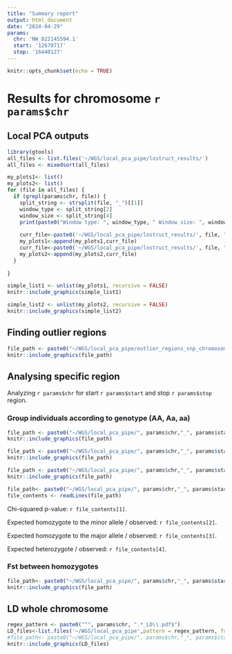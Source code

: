 ```yaml
---
title: "Summary report"
output: html_document
date: "2024-04-29"
params:
  chr: 'NW_022145594.1'
  start: '12670717'
  stop: '16440127'
---
```


```r
knitr::opts_chunk$set(echo = TRUE)
```

# Results for chromosome `r params$chr`

## Local PCA outputs


```r
library(gtools)
all_files <- list.files('~/WGS/local_pca_pipe/lostruct_results/')
all_files <- mixedsort(all_files)

my_plots1<- list()
my_plots2<- list()
for (file in all_files) {
  if (grepl(params$chr, file)) {
    split_string <- strsplit(file, "_")[[1]]
    window_type <- split_string[2]
    window_size <- split_string[4]
    print(paste0("Window type: ", window_type, " Window size: ", window_size))
    
    curr_file<-paste0('~/WGS/local_pca_pipe/lostruct_results/', file, "/figure/run_summary/plot_corners-1.png")
    my_plots1<-append(my_plots1,curr_file)
    curr_file<-paste0('~/WGS/local_pca_pipe/lostruct_results/', file, "/figure/run_summary/plot_corner_pca-1_1_2.pdf")
    my_plots2<-append(my_plots2,curr_file)
  } 
  
}
```

```r
simple_list1 <- unlist(my_plots1, recursive = FALSE)
knitr::include_graphics(simple_list1)
```

```r
simple_list2 <- unlist(my_plots2, recursive = FALSE)
knitr::include_graphics(simple_list2)
```

## Finding outlier regions
```r
file_path <- paste0("~/WGS/local_pca_pipe/outlier_regions_snp_chromosome_", params$chr, ".pdf")
knitr::include_graphics(file_path)
```

## Analysing specific region

Analyzing `r params$chr` for start `r params$start` and stop `r params$stop` region.

### Group individuals according to genotype (AA, Aa, aa)

```r
file_path <- paste0("~/WGS/local_pca_pipe/", params$chr,"_", params$start, "_",params$stop, "_PCA.pdf") 
knitr::include_graphics(file_path)
```
```r
file_path <- paste0("~/WGS/local_pca_pipe/", params$chr,"_", params$start, "_",params$stop, "_pies.pdf") 
knitr::include_graphics(file_path)
```
```r
file_path <- paste0("~/WGS/local_pca_pipe/", params$chr,"_", params$start, "_",params$stop, "_map.pdf") 
knitr::include_graphics(file_path)
```

```r
file_path<- paste0("~/WGS/local_pca_pipe/", params$chr,"_", params$start, "_",params$stop, "_chi2.txt") 
file_contents <- readLines(file_path)
```
Chi-squared p-value: `r file_contents[1]`.

Expected homozygote to the minor allele / observed: `r file_contents[2]`.

Expected homozygote to the major allele / observed: `r file_contents[3]`.

Expected heterozygote / observed: `r file_contents[4]`.

### Fst between homozygotes

```r
file_path<- paste0("~/WGS/local_pca_pipe/", params$chr,"_", params$start, "_",params$stop, "fst_plot.jpg") 
knitr::include_graphics(file_path)
```

## LD whole chromosome

```r
regex_pattern <- paste0("^", params$chr, ".*_LD\\.pdf$")
LD_files<-list.files('~/WGS/local_pca_pipe',pattern = regex_pattern, full.names = TRUE)
#file_path<- paste0("~/WGS/local_pca_pipe/", params$chr,"_", params$start, "_",params$stop, "fst_plot.jpg") 
knitr::include_graphics(LD_files)
```


